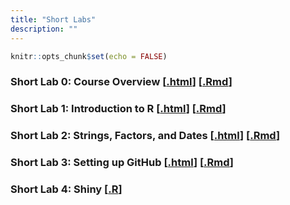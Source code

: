```yaml
---
title: "Short Labs"
description: ""
---
```


```r
knitr::opts_chunk$set(echo = FALSE)
```



### Short Lab 0: Course Overview [[.html](files/short-labs/short-lab-00_install.html)] [[.Rmd](https://raw.githubusercontent.com/svteichman/STAT302-SPR2022/main/files/short-labs/short-lab-00_install.Rmd)]

### Short Lab 1: Introduction to R [[.html](files/short-labs/short-lab-01_intro-to-R.html)] [[.Rmd](https://raw.githubusercontent.com/svteichman/STAT302-SPR2022/main/files/short-labs/short-lab-01_intro-to-R.Rmd)]

### Short Lab 2: Strings, Factors, and Dates [[.html](files/short-labs/short-lab-02_strings.html)] [[.Rmd](https://raw.githubusercontent.com/svteichman/STAT302-SPR2022/main/files/short-labs/short-lab-02_strings.Rmd)]

<!-- ### Short Lab 3: PCA [[.html](files/short-labs/short-lab-03_pca.html)] [[.Rmd](https://raw.githubusercontent.com/svteichman/STAT302-SPR2022/main/files/short-labs/short-lab-03_pca.Rmd)] -->

### Short Lab 3: Setting up GitHub [[.html](files/short-labs/short-lab-04_github.html)] [[.Rmd](https://raw.githubusercontent.com/svteichman/STAT302-SPR2022/main/files/short-labs/short-lab-04_github.Rmd)]

### Short Lab 4: Shiny [[.R](https://raw.githubusercontent.com/aboskovic21/STAT302-SUMMER2022/main/files/short-labs/short-lab-04_shiny/app.R)]

<!-- \begin{comment} -->

<!-- ### Short Lab: Principal components analysis [[.html](files/short-labs/short-lab_pca.html)] [[.Rmd](https://raw.githubusercontent.com/svteichman/STAT302-SPR2022/main/files/short-labs/short-lab_pca.Rmd)] -->

<!-- ### Optional exercises: Linear regression [[.html](files/short-labs/short-lab-04_lm.html)] [[.Rmd](https://raw.githubusercontent.com/svteichman/STAT302-SPR2022/main/files/short-labs/short-lab-04_lm.Rmd)] -->


<!-- ### Optional exercises: Data Cleaning [[.html](files/short-labs/optional_data-cleaning.html)] [[.Rmd](https://raw.githubusercontent.com/peteragao/STAT302-AUT2021/base/files/short-labs/optional_data-cleaning.Rmd)] -->

